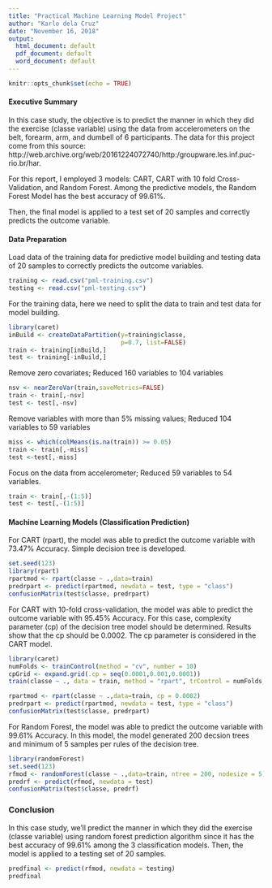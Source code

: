 ---
title: "Practical Machine Learning Model Project"
author: "Karlo dela Cruz"
date: "November 16, 2018"
output:
  html_document: default
  pdf_document: default
  word_document: default
---

```{r setup, include=FALSE}
knitr::opts_chunk$set(echo = TRUE)
```

#### Executive Summary

In this case study, the objective is to predict the manner in which they did the exercise (classe variable) using the data from accelerometers on the belt, forearm, arm, and dumbell of 6 participants. The data for this project come from this source: http://web.archive.org/web/20161224072740/http:/groupware.les.inf.puc-rio.br/har. 

For this report, I employed 3 models: CART, CART with 10 fold Cross-Validation, and Random Forest. Among the predictive models, the Random Forest Model has the best accuracy of 99.61%. 

Then, the final model is applied to a test set of 20 samples and correctly predicts the outcome variable.     

#### Data Preparation

Load data of the training data for predictive model building and testing data of 20 samples to correctly predicts the outcome variables.
```{r load data}
training <- read.csv("pml-training.csv")
testing <- read.csv("pml-testing.csv")
```

For the training data, here we need to split the data to train and test data for model building.

```{r split data}
library(caret)
inBuild <- createDataPartition(y=training$classe,
                               p=0.7, list=FALSE)
train <- training[inBuild,]
test <- training[-inBuild,] 
```

Remove zero covariates; Reduced 160 variables to 104 variables

```{r remove zero covariates}
nsv <- nearZeroVar(train,saveMetrics=FALSE) 
train <- train[,-nsv]
test <- test[,-nsv]
```

Remove variables with more than 5% missing values; Reduced 104 variables to 59 variables

```{r remove more than 5% missing}
miss <- which(colMeans(is.na(train)) >= 0.05)
train <- train[,-miss]
test <-test[,-miss]
```

Focus on the data from accelerometer; Reduced 59 variables to 54 variables.

```{r accelerometer variables only}
train <- train[,-(1:5)]
test <- test[,-(1:5)]
```


#### Machine Learning Models (Classification Prediction) 

For CART (rpart), the model was able to predict the outcome variable with 73.47% Accuracy. Simple decision tree is developed.

```{r rpart}
set.seed(123)
library(rpart)
rpartmod <- rpart(classe ~ .,data=train)
predrpart <- predict(rpartmod, newdata = test, type = "class")
confusionMatrix(test$classe, predrpart) 

```

For CART with 10-fold cross-validation, the model was able to predict the outcome variable with 95.45% Accuracy. For this case, complexity parameter (cp) of the decision tree model should be determined. Results show that the cp should be 0.0002. The cp parameter is considered in the CART model.

```{r rpart with cross-validation}
library(caret)
numFolds <- trainControl(method = "cv", number = 10)
cpGrid <- expand.grid(.cp = seq(0.0001,0.001,0.0001))
train(classe ~ ., data = train, method = "rpart", trControl = numFolds, tuneGrid = cpGrid)

rpartmod <- rpart(classe ~ .,data=train, cp = 0.0002)
predrpart <- predict(rpartmod, newdata = test, type = "class")
confusionMatrix(test$classe, predrpart) 
```

For Random Forest, the model was able to predict the outcome variable with 99.61% Accuracy. In this model, the model generated 200 decsion trees and minimum of 5 samples per rules of the decision tree.

```{r random forest}
library(randomForest)
set.seed(123)
rfmod <- randomForest(classe ~ .,data=train, ntree = 200, nodesize = 5)
predrf <- predict(rfmod, newdata = test)
confusionMatrix(test$classe, predrf)      
```

### Conclusion
In this case study, we'll predict the manner in which they did the exercise (classe variable) using random forest prediction algorithm since it has the best accuracy of 99.61% among the 3 classification models. Then, the model is applied to a testing set of 20 samples.   
```{r final model}
predfinal <- predict(rfmod, newdata = testing)
predfinal

```
